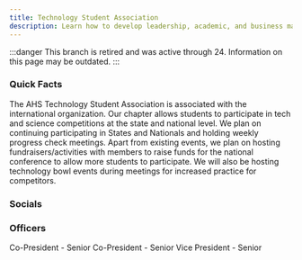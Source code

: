 ```yaml
---
title: Technology Student Association
description: Learn how to develop leadership, academic, and business management skills while competing in tech and science competitions.
---
```


:::danger 
This branch is retired and was active through 24. Information on this page may be outdated.
:::

### Quick Facts


<Card title="Mission" icon="rocket"> 
    The AHS Technology Student Association is associated with the international organization. Our chapter allows students to participate in tech and science competitions at the state and national level. 
</Card>
<Card title="Plans" icon="open-book">
    We plan on continuing participating in States and Nationals and holding weekly progress check meetings. Apart from existing events, we plan on hosting fundraisers/activities with members to raise funds for the national conference to allow more students to participate. We will also be hosting technology bowl events during meetings for increased practice for competitors. 
</Card>

### Socials

<CardGrid>
    <LinkCard
        title="Facebook"
        href="https://www.facebook.com/groups/719665064783834"
    />
</CardGrid>

### Officers

<CardGrid>
    <Card title="Hena Patel">
        Co-President - Senior
    </Card>
    <Card title="Aryaman Kukal">
        Co-President - Senior
    </Card>
    <Card title="Sreshta Yelisetti">
        Vice President - Senior
    </Card>
</CardGrid>